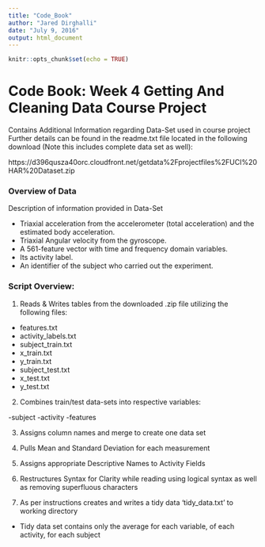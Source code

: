 ---
title: "Code_Book"
author: "Jared Dirghalli"
date: "July 9, 2016"
output: html_document
---

```{r setup, include=FALSE}
knitr::opts_chunk$set(echo = TRUE)
```


# Code Book: Week 4 Getting And Cleaning Data Course Project
Contains Additional Information regarding Data-Set used in course project
Further details can be found in the readme.txt file located in the following download (Note this includes complete data set as well):

https://d396qusza40orc.cloudfront.net/getdata%2Fprojectfiles%2FUCI%20HAR%20Dataset.zip


### Overview of Data

Description of information provided in Data-Set

- Triaxial acceleration from the accelerometer (total acceleration) and the estimated body acceleration. 
- Triaxial Angular velocity from the gyroscope. 
- A 561-feature vector with time and frequency domain variables. 
- Its activity label. 
- An identifier of the subject who carried out the experiment.

### Script Overview:

1. Reads & Writes tables from the downloaded .zip file utilizing the following files:

- features.txt
- activity_labels.txt
- subject_train.txt
- x_train.txt
- y_train.txt
- subject_test.txt
- x_test.txt
- y_test.txt

2. Combines train/test data-sets into respective variables:

-subject
-activity
-features

3. Assigns column names and merge to create one data set

4. Pulls Mean and Standard Deviation for each measurement

5. Assigns appropriate Descriptive Names to Activity Fields

6. Restructures Syntax for Clarity while reading using logical syntax as well as removing superfluous characters

7. As per instructions creates and writes a tidy data 'tidy_data.txt' to working directory
- Tidy data set contains only the average for each variable, of each activity, for each subject








